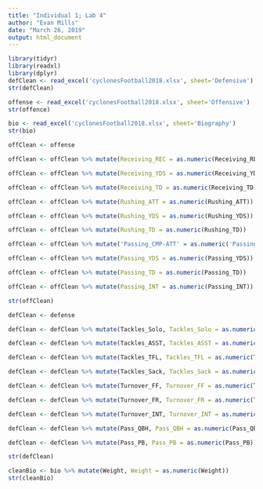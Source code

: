 ```yaml
---
title: "Individual 1; Lab 4"
author: "Evan Mills"
date: "March 26, 2019"
output: html_document
---
```


```r
library(tidyr)
library(readxl)
library(dplyr)
defClean <- read_excel('cyclonesFootball2018.xlsx', sheet='Defensive')
str(defClean)
```

```r
offense <- read_excel('cyclonesFootball2018.xlsx', sheet='Offensive')
str(offence)
```

```r
bio <- read_excel('cyclonesFootball2018.xlsx', sheet='Biography')
str(bio)
```

```r
offClean <- offense

offClean <- offClean %>% mutate(Receiving_REC = as.numeric(Receiving_REC))

offClean <- offClean %>% mutate(Receiving_YDS = as.numeric(Receiving_YDS))

offClean <- offClean %>% mutate(Receiving_TD = as.numeric(Receiving_TD))

offClean <- offClean %>% mutate(Rushing_ATT = as.numeric(Rushing_ATT))

offClean <- offClean %>% mutate(Rushing_YDS = as.numeric(Rushing_YDS))

offClean <- offClean %>% mutate(Rushing_TD = as.numeric(Rushing_TD))

offClean <- offClean %>% mutate('Passing_CMP-ATT' = as.numeric('Passing_CMP-ATT'))

offClean <- offClean %>% mutate(Passing_YDS = as.numeric(Passing_YDS))

offClean <- offClean %>% mutate(Passing_TD = as.numeric(Passing_TD))

offClean <- offClean %>% mutate(Passing_INT = as.numeric(Passing_INT))

str(offClean)
```

```r
defClean <- defense

defClean <- defClean %>% mutate(Tackles_Solo, Tackles_Solo = as.numeric(Tackles_Solo))

defClean <- defClean %>% mutate(Tackles_ASST, Tackles_ASST = as.numeric(Tackles_ASST))

defClean <- defClean %>% mutate(Tackles_TFL, Tackles_TFL = as.numeric(Tackles_TFL))

defClean <- defClean %>% mutate(Tackles_Sack, Tackles_Sack = as.numeric(Tackles_Sack))

defClean <- defClean %>% mutate(Turnover_FF, Turnover_FF = as.numeric(Turnover_FF))

defClean <- defClean %>% mutate(Turnover_FR, Turnover_FR = as.numeric(Turnover_FR))

defClean <- defClean %>% mutate(Turnover_INT, Turnover_INT = as.numeric(Turnover_INT))

defClean <- defClean %>% mutate(Pass_QBH, Pass_QBH = as.numeric(Pass_QBH))

defClean <- defClean %>% mutate(Pass_PB, Pass_PB = as.numeric(Pass_PB))

str(defClean)
```

```r
cleanBio <- bio %>% mutate(Weight, Weight = as.numeric(Weight))
str(cleanBio)
```